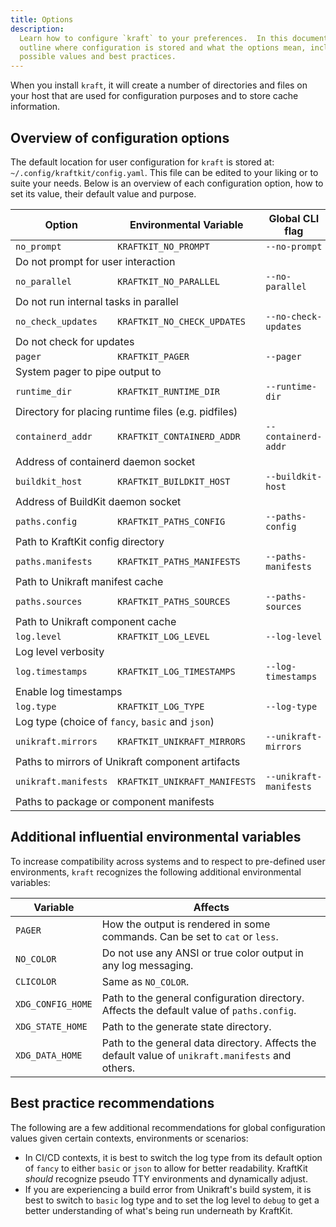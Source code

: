 ```yaml
---
title: Options
description:
  Learn how to configure `kraft` to your preferences.  In this document, we
  outline where configuration is stored and what the options mean, including
  possible values and best practices.
---
```


When you install `kraft`, it will create a number of directories and files on your host that are used for configuration purposes and to store cache information.


## Overview of configuration options

The default location for user configuration for `kraft` is stored at: `~/.config/kraftkit/config.yaml`.
This file can be edited to your liking or to suite your needs.
Below is an overview of each configuration option, how to set its value, their default value and purpose.

<Table>
  <thead>
    <Tr>
      <Th>Option</Th>
      <Th>Environmental Variable</Th>
      <Th minW={'12rem'}>Global CLI flag</Th>
      <Th>Default Value</Th>
    </Tr>
  </thead>
  <tbody>
    <Tr>
      <Td><code>no_prompt</code></Td>
      <Td><code>KRAFTKIT_NO_PROMPT</code></Td>
      <Td><code>--no-prompt</code></Td>
      <Td><code>false</code></Td>
    </Tr>
    <Tr>
      <Td colSpan="4">Do not prompt for user interaction</Td>
    </Tr>
    <Tr>
      <Td><code>no_parallel</code></Td>
      <Td><code>KRAFTKIT_NO_PARALLEL</code></Td>
      <Td><code>--no-parallel</code></Td>
      <Td><code>false</code></Td>
    </Tr>
    <Tr>
      <Td colSpan="4">Do not run internal tasks in parallel</Td>
    </Tr>
    <Tr>
      <Td><code>no_check_updates</code></Td>
      <Td><code>KRAFTKIT_NO_CHECK_UPDATES</code></Td>
      <Td><code>--no-check-updates</code></Td>
      <Td><code>false</code></Td>
    </Tr>
    <Tr>
      <Td colSpan="4">Do not check for updates</Td>
    </Tr>
    <Tr>
      <Td><code>pager</code></Td>
      <Td><code>KRAFTKIT_PAGER</code></Td>
      <Td><code>--pager</code></Td>
      <Td><code></code></Td>
    </Tr>
    <Tr>
      <Td colSpan="4">System pager to pipe output to</Td>
    </Tr>
    <Tr>
      <Td><code>runtime_dir</code></Td>
      <Td><code>KRAFTKIT_RUNTIME_DIR</code></Td>
      <Td><code>--runtime-dir</code></Td>
      <Td><code>/var/kraftkit</code></Td>
    </Tr>
    <Tr>
      <Td colSpan="4">Directory for placing runtime files (e.g. pidfiles)</Td>
    </Tr>
    <Tr>
      <Td><code>containerd_addr</code></Td>
      <Td><code>KRAFTKIT_CONTAINERD_ADDR</code></Td>
      <Td><code>--containerd-addr</code></Td>
      <Td><code></code></Td>
    </Tr>
    <Tr>
      <Td colSpan="4">Address of containerd daemon socket</Td>
    </Tr>
    <Tr>
      <Td><code>buildkit_host</code></Td>
      <Td><code>KRAFTKIT_BUILDKIT_HOST</code></Td>
      <Td><code>--buildkit-host</code></Td>
      <Td><code></code></Td>
    </Tr>
    <Tr>
      <Td colSpan="4">Address of BuildKit daemon socket</Td>
    </Tr>
    <Tr>
      <Td><code>paths.config</code></Td>
      <Td><code>KRAFTKIT_PATHS_CONFIG</code></Td>
      <Td><code>--paths-config</code></Td>
      <Td><code>~/.config/kraftkit</code></Td>
    </Tr>
    <Tr>
      <Td colSpan="4">Path to KraftKit config directory</Td>
    </Tr>
    <Tr>
      <Td><code>paths.manifests</code></Td>
      <Td><code>KRAFTKIT_PATHS_MANIFESTS</code></Td>
      <Td><code>--paths-manifests</code></Td>
      <Td><code>~/.local/share/kraftkit/manifests</code></Td>
    </Tr>
    <Tr>
      <Td colSpan="4">Path to Unikraft manifest cache</Td>
    </Tr>
    <Tr>
      <Td><code>paths.sources</code></Td>
      <Td><code>KRAFTKIT_PATHS_SOURCES</code></Td>
      <Td><code>--paths-sources</code></Td>
      <Td><code>~/.local/share/kraftkit/sources</code></Td>
    </Tr>
    <Tr>
      <Td colSpan="4">Path to Unikraft component cache</Td>
    </Tr>
    <Tr>
      <Td><code>log.level</code></Td>
      <Td><code>KRAFTKIT_LOG_LEVEL</code></Td>
      <Td><code>--log-level</code></Td>
      <Td><code>info</code></Td>
    </Tr>
    <Tr>
      <Td colSpan="4">Log level verbosity</Td>
    </Tr>
    <Tr>
      <Td><code>log.timestamps</code></Td>
      <Td><code>KRAFTKIT_LOG_TIMESTAMPS</code></Td>
      <Td><code>--log-timestamps</code></Td>
      <Td><code>false</code></Td>
    </Tr>
    <Tr>
      <Td colSpan="4">Enable log timestamps</Td>
    </Tr>
    <Tr>
      <Td><code>log.type</code></Td>
      <Td><code>KRAFTKIT_LOG_TYPE</code></Td>
      <Td><code>--log-type</code></Td>
      <Td><code>fancy</code></Td>
    </Tr>
    <Tr>
      <Td colSpan="4">Log type (choice of <code>fancy</code>, <code>basic</code> and <code>json</code>)</Td>
    </Tr>
    <Tr>
      <Td><code>unikraft.mirrors</code></Td>
      <Td><code>KRAFTKIT_UNIKRAFT_MIRRORS</code></Td>
      <Td><code>--unikraft-mirrors</code></Td>
      <Td><code></code></Td>
    </Tr>
    <Tr>
      <Td colSpan="4">Paths to mirrors of Unikraft component artifacts</Td>
    </Tr>
    <Tr>
      <Td><code>unikraft.manifests</code></Td>
      <Td><code>KRAFTKIT_UNIKRAFT_MANIFESTS</code></Td>
      <Td><code>--unikraft-manifests</code></Td>
      <Td><code>https://manifests.kraftkit.sh/index.yaml</code></Td>
    </Tr>
    <Tr>
      <Td colSpan="4">Paths to package or component manifests</Td>
    </Tr>
  </tbody>
</Table>


## Additional influential environmental variables

To increase compatibility across systems and to respect to pre-defined user environments, `kraft` recognizes the following additional environmental variables:

| Variable          | Affects                                                                                            |
|-------------------|----------------------------------------------------------------------------------------------------|
| `PAGER`           | How the output is rendered in some commands. Can be set to `cat` or `less`.                        |
| `NO_COLOR`        | Do not use any ANSI or true color output in any log messaging.                                     |
| `CLICOLOR`        | Same as `NO_COLOR`.                                                                                |
| `XDG_CONFIG_HOME` | Path to the general configuration directory. Affects the default value of `paths.config`.          |
| `XDG_STATE_HOME`  | Path to the generate state directory.                                                              |
| `XDG_DATA_HOME`   | Path to the general data directory.  Affects the default value of `unikraft.manifests` and others. |


## Best practice recommendations

The following are a few additional recommendations for global configuration values given certain contexts, environments or scenarios:

* In CI/CD contexts, it is best to switch the log type from its default option of `fancy` to either `basic` or `json` to allow for better readability.
  KraftKit _should_ recognize pseudo TTY environments and dynamically adjust.
* If you are experiencing a build error from Unikraft's build system, it is best to switch to `basic` log type and to set the log level to `debug` to get a better understanding of what's being run underneath by KraftKit.
